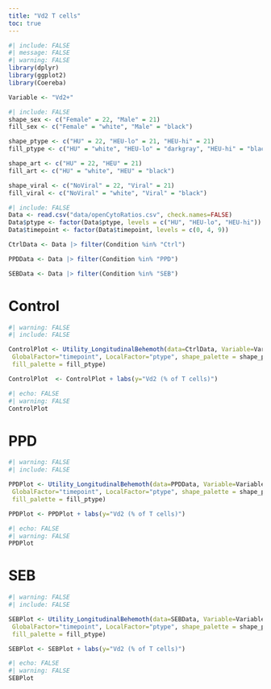 ```yaml
---
title: "Vd2 T cells"
toc: true
---
```



```r
#| include: FALSE
#| message: FALSE
#| warning: FALSE
library(dplyr)
library(ggplot2)
library(Coereba)

Variable <- "Vd2+"
```

```r
#| include: FALSE
shape_sex <- c("Female" = 22, "Male" = 21)
fill_sex <- c("Female" = "white", "Male" = "black")

shape_ptype <- c("HU" = 22, "HEU-lo" = 21, "HEU-hi" = 21)
fill_ptype <- c("HU" = "white", "HEU-lo" = "darkgray", "HEU-hi" = "black")

shape_art <- c("HU" = 22, "HEU" = 21)
fill_art <- c("HU" = "white", "HEU" = "black")

shape_viral <- c("NoViral" = 22, "Viral" = 21)
fill_viral <- c("NoViral" = "white", "Viral" = "black")
```


```r
#| include: FALSE
Data <- read.csv("data/openCytoRatios.csv", check.names=FALSE)
Data$ptype <- factor(Data$ptype, levels = c("HU", "HEU-lo", "HEU-hi"))
Data$timepoint <- factor(Data$timepoint, levels = c(0, 4, 9))

CtrlData <- Data |> filter(Condition %in% "Ctrl")

PPDData <- Data |> filter(Condition %in% "PPD")

SEBData <- Data |> filter(Condition %in% "SEB")
```

# Control 

```r
#| warning: FALSE
#| include: FALSE

ControlPlot <- Utility_LongitudinalBehemoth(data=CtrlData, Variable=Variable,
 GlobalFactor="timepoint", LocalFactor="ptype", shape_palette = shape_ptype,
 fill_palette = fill_ptype)

ControlPlot  <- ControlPlot + labs(y="Vd2 (% of T cells)")
```

```r
#| echo: FALSE
#| warning: FALSE
ControlPlot
```

# PPD
```r
#| warning: FALSE
#| include: FALSE

PPDPlot <- Utility_LongitudinalBehemoth(data=PPDData, Variable=Variable,
 GlobalFactor="timepoint", LocalFactor="ptype", shape_palette = shape_ptype,
 fill_palette = fill_ptype)

PPDPlot <- PPDPlot + labs(y="Vd2 (% of T cells)")
```

```r
#| echo: FALSE
#| warning: FALSE
PPDPlot
```

# SEB
```r
#| warning: FALSE
#| include: FALSE

SEBPlot <- Utility_LongitudinalBehemoth(data=SEBData, Variable=Variable,
 GlobalFactor="timepoint", LocalFactor="ptype", shape_palette = shape_ptype,
 fill_palette = fill_ptype)

SEBPlot <- SEBPlot + labs(y="Vd2 (% of T cells)")
```

```r
#| echo: FALSE
#| warning: FALSE
SEBPlot
```